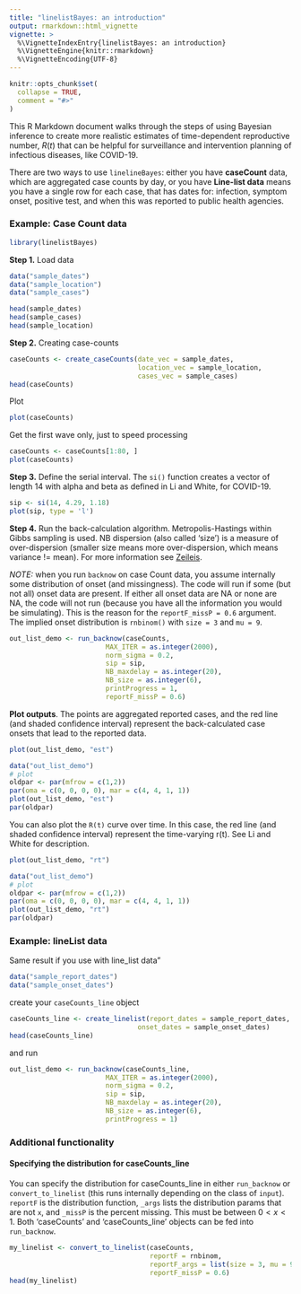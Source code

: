 ```yaml
---
title: "linelistBayes: an introduction"
output: rmarkdown::html_vignette
vignette: >
  %\VignetteIndexEntry{linelistBayes: an introduction}
  %\VignetteEngine{knitr::rmarkdown}
  %\VignetteEncoding{UTF-8}
---
```


```r
knitr::opts_chunk$set(
  collapse = TRUE,
  comment = "#>"
)
```

This R Markdown document walks through the steps of using Bayesian inference to create more realistic estimates of time-dependent reproductive number, $R(t)$ that can be helpful for surveillance and intervention planning of infectious diseases, like COVID-19.

There are two ways to use `linelineBayes`: either you have **caseCount** data, which are aggregated case counts by day, or you have **Line-list data** means you have a single row for each case, that has dates for: infection, symptom onset, positive test, and when this was reported to public health agencies.

### Example: Case Count data
```r
library(linelistBayes)
```

**Step 1.** Load data
```r
data("sample_dates")
data("sample_location")
data("sample_cases")

head(sample_dates)
head(sample_cases)
head(sample_location)
```

**Step 2.** Creating case-counts
```r
caseCounts <- create_caseCounts(date_vec = sample_dates,
                                location_vec = sample_location,
                                cases_vec = sample_cases)
head(caseCounts)
```

Plot
```r
plot(caseCounts)
```

Get the first wave only, just to speed processing
```r
caseCounts <- caseCounts[1:80, ]
plot(caseCounts)
```

**Step 3.** Define the serial interval.
The `si()` function creates a vector of length 14 with alpha and beta as defined in Li and White, for COVID-19.
```r
sip <- si(14, 4.29, 1.18)
plot(sip, type = 'l')
```

**Step 4.** Run the back-calculation algorithm. Metropolis-Hastings within Gibbs sampling is used.
NB dispersion (also called 'size') is a measure of over-dispersion (smaller size means more over-dispersion, which means variance != mean). For more information see [Zeileis](https://edoc.unibas.ch/15400/).

_NOTE:_ when you run `backnow` on case Count data, you assume internally some distribution of onset (and missingness). The code will run if some (but not all) onset data are present. If either all onset data are NA or none are NA, the code will not run (because you have all the information you would be simulating). This is the reason for the `reportF_missP = 0.6` argument. The implied onset distribution is `rnbinom()` with `size = 3` and `mu = 9`.

```r
out_list_demo <- run_backnow(caseCounts, 
                        MAX_ITER = as.integer(2000), 
                        norm_sigma = 0.2,
                        sip = sip,
                        NB_maxdelay = as.integer(20),
                        NB_size = as.integer(6),
                        printProgress = 1,
                        reportF_missP = 0.6)
```

**Plot outputs**.
The points are aggregated reported cases, and the red line (and shaded confidence interval) represent the back-calculated case onsets that lead to the reported data.
```r
plot(out_list_demo, "est")
```

```r
data("out_list_demo")
# plot
oldpar <- par(mfrow = c(1,2))
par(oma = c(0, 0, 0, 0), mar = c(4, 4, 1, 1))
plot(out_list_demo, "est")
par(oldpar)
```

You can also plot the `R(t)` curve over time. In this case, the red line (and shaded confidence interval) represent the time-varying r(t). See Li and White for description.
```r
plot(out_list_demo, "rt")
```

```r
data("out_list_demo")
# plot
oldpar <- par(mfrow = c(1,2))
par(oma = c(0, 0, 0, 0), mar = c(4, 4, 1, 1))
plot(out_list_demo, "rt")
par(oldpar)
```

### Example: lineList data
Same result if you use with line_list data"
```r
data("sample_report_dates")
data("sample_onset_dates")
```

create your `caseCounts_line` object
```r
caseCounts_line <- create_linelist(report_dates = sample_report_dates,
                                onset_dates = sample_onset_dates)
head(caseCounts_line)
```

and run
```r
out_list_demo <- run_backnow(caseCounts_line, 
                        MAX_ITER = as.integer(2000), 
                        norm_sigma = 0.2,
                        sip = sip,
                        NB_maxdelay = as.integer(20),
                        NB_size = as.integer(6),
                        printProgress = 1)
```

### Additional functionality

#### Specifying the distribution for caseCounts_line

You can specify the distribution for caseCounts_line in either `run_backnow` 
or `convert_to_linelist` (this runs internally depending on the class of `input`). `reportF` is the distribution function, `_args` lists the distribution params that are not `x`, and `_missP` is the percent missing. This must be between ${0 < x < 1}$. Both 'caseCounts' and 'caseCounts_line' objects can be fed into `run_backnow`.
```r
my_linelist <- convert_to_linelist(caseCounts, 
                                   reportF = rnbinom, 
                                   reportF_args = list(size = 3, mu = 9),
                                   reportF_missP = 0.6)
head(my_linelist)
```